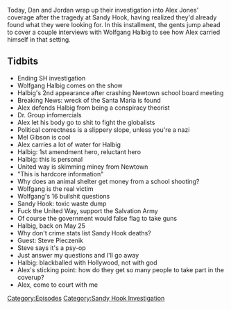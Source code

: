 {{DEFAULTSORT:
    #_EPISODE_0387:May 13, 2014
}}{{Episode
    | title           = May 13, 2014
    | caption         = Listen to this episode on [https://knowledgefight.libsyn.com/knowledge-fight-may-13-2014 Libsyn] [https://open.spotify.com/episode/3Tyn0RteJnPQ97XugMvQJj Spotify]
    | episodeNumber   = 387
    | length          = 01:31:16
    | airDate         = January 13, 2020
    | coverageDate    = May 13, 2014
    | episodeType     = [[:Category:Sandy Hook Investigation|Sandy Hook Investigation]]
    | appearance      = [[Wolfgang Halbig]], [[Dr Group]], [[Mel Gibson]], [[Steve Pieczenik]]
    | previousEpisode = [[386: January 8, 2020]]
    | nextEpisode     = [[388: January 12-13, 2020]]
}}

{{Stub}}

Today, Dan and Jordan wrap up their investigation into Alex Jones' coverage after the tragedy at Sandy Hook, having realized they'd already found what they were looking for. In this installment, the gents jump ahead to cover a couple interviews with Wolfgang Halbig to see how Alex carried himself in that setting.

==Tidbits==

*Ending SH investigation
*Wolfgang Halbig comes on the show
*Halbig's 2nd appearance after crashing Newtown school board meeting
*Breaking News: wreck of the Santa Maria is found
*Alex defends Halbig from being a conspiracy theorist
*Dr. Group infomercials
*Alex let his body go to shit to fight the globalists
*Political correctness is a slippery slope, unless you're a nazi
*Mel Gibson is cool
*Alex carries a lot of water for Halbig
*Halbig: 1st amendment hero, reluctant hero
*Halbig: this is personal
*United way is skimming miney from Newtown
*"This is hardcore information"
*Why does an animal shelter get money from a school shooting?
*Wolfgang is the real victim
*Wolfgang's 16 bullshit questions
*Sandy Hook: toxic waste dump
*Fuck the United Way, support the Salvation Army
*Of course the government would false flag to take guns
*Halbig, back on May 25
*Why don't crime stats list Sandy Hook deaths?
*Guest: Steve Pieczenik
*Steve says it's a psy-op
*Just answer my questions and I'll go away
*Halbig: blackballed with Hollywood, not with god
*Alex's sticking point: how do they get so many people to take part in the coverup?
*Alex, come to court with me

[[Category:Episodes]]
[[Category:Sandy Hook Investigation]]
